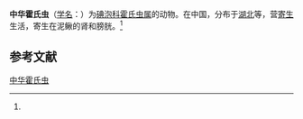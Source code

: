 {{Speciesbox
| name = 中华霍氏虫
| status = 
| status_system = 
| image = 
| genus = Hoferellus
| species = sinensis
| authority = (Li et Nie, 1973)<ref name='id9659'>{{cite web| url =http://www.bioinfo.cn/db05/BjdwSpecies.php?action=view&id=9659| title =中华霍氏虫| work =《中国动物物种编目数据库》| publisher =中国科学院微生物研究所| author =中国科学院动物研究所| accessdate =2009-04-16| deadurl =yes| archiveurl =https://web.archive.org/web/20160305003450/http://www.bioinfo.cn/db05/BjdwSpecies.php?action=view&id=9659| archivedate =2016-03-05}}</ref>
}}

'''中华霍氏虫'''（[[学名|学名]]：{{lang|la|''Hoferellus sinensis''}}）为[[碘泡科|碘泡科]][[霍氏虫属|霍氏虫属]]的动物。在中国，分布于[[湖北|湖北]]等，营[[寄生|寄生]]生活，寄生在泥鳅的肾和膀胱。<ref name='id9659'/>

== 参考文献 ==
{{reflist}}

{{Wikispecies|Hoferellus sinensis}}

[[Category:霍氏虫属|中华霍氏虫]]


{{Cnidarian-stub}}